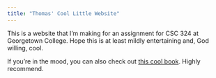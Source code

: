 ```yaml
---
title: "Thomas' Cool Little Website"
---
```


This is a website that I'm making for an assignment for CSC 324 at Georgetown College. Hope this is at least mildly entertaining and, God willing, cool.

If you're in the mood, you can also check out [this cool book](https://www.newadvent.org/fathers/1201.htm){target="_blank"}. Highly recommend.
